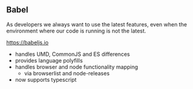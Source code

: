 ## Babel

As developers we always want to use the latest features,
even when the environment where our code is running is not
the latest.

https://babeljs.io

- handles UMD, CommonJS and ES differences
- provides language polyfills
- handles browser and node functionality mapping
  - via browserlist and node-releases
- now supports typescript
